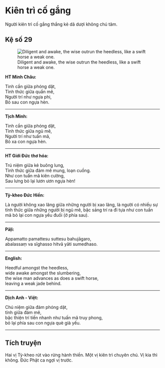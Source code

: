 # Kiên trì cố gắng {- #kien-tri-co-gang}

Người kiên trì cố gắng thắng kẻ dã dượi không chú tâm.  

## Kệ số 29 {- #ke-so-29}

![Diligent and awake, the wise outrun the heedless, like a swift horse a weak one.](images/kinh-phap-cu-ke-so-29-dhammapada-verse-29.jpg){fig-align="center" .lightbox}

**HT Minh Châu:**

Tinh cần giữa phóng dật,  
Tỉnh thức giữa quần mê,  
Người trí như ngựa phi,  
Bỏ sau con ngựa hèn.  

<hr class="divider">

**Tịch Minh:**

Tinh cần giữa phóng dật,  
Tỉnh thức giữa ngủ mê,  
Người trí như tuấn mã,  
Bỏ xa con ngựa hèn.  

<hr class="divider">

**HT Giới Đức thơ hóa:**

Trú niệm giữa kẻ buông lung,  
Tỉnh thức giữa đám mê mung, loạn cuồng.  
Như con tuấn mã kiên cường,  
Sau lưng bỏ lại lươn ươn ngựa hèn!  

<hr class="divider">


**Tỳ-kheo Đức Hiền:**

Là người không xao lãng giữa những người bị xao lãng, là người có nhiều sự tỉnh thức giữa những người bị ngủ mê, bậc sáng trí ra đi tựa như con tuấn mã bỏ lại con ngựa yếu đuối (ở phía sau).  

<hr class="divider">

**Pāḷi:**

Appamatto pamattesu suttesu bahujāgaro,  
abalassaṃ va sīghasso hitvā yāti sumedhaso.  

<hr class="divider">

**English:**

Heedful amongst the heedless,  
wide awake amongst the slumbering,  
the wise man advances as does a swift horse,  
leaving a weak jade behind.  

<hr class="divider">

**Dịch Anh - Việt:**

Chú niệm giữa đám phóng dật,  
tỉnh giữa đám mê,  
bậc thiện trí tiến nhanh như tuấn mã truy phong,  
bỏ lại phía sau con ngựa què già yếu. 

<hr class="divider">

## Tích truyện {- #tich-truyen}

Hai vị Tỳ-kheo rút vào rừng hành thiền. Một vị kiên trì chuyên chú. Vị kia thì không. Ðức Phật ca ngợi vị trước.